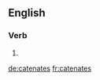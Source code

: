 
==English==

===Verb===
{{head|en}}

# {{en-third-person singular of|catenate}}

[[de:catenates]]
[[fr:catenates]]